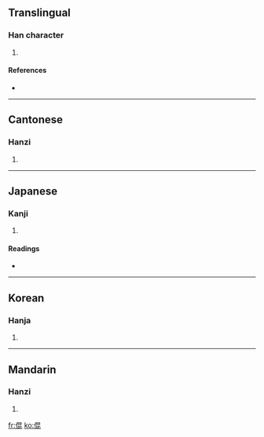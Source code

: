 ==Translingual==

===Han character===
{{Han char|rn=9|rad=人|as=08|sn=10|four=2621<sub>1</sub>|canj=人日心心 (OAPP)}}

# {{defn|Han|sort=人08}}

====References====
* {{Han ref|kx=0109.100|dkj=00800|dj=0232.080|hdz=10177.040|uh=5031|ud=20529|bh=D0DC|bd=53468}}

----

==Cantonese==

===Hanzi===
{{yue-hanzi|jyut=|y=wan6}}

# {{defn|Cantonese|sort=人08}}

----

==Japanese==

===Kanji===
{{ja-kanji|grade=|rs=人08}}

# {{defn|Japanese|sort=人08}}

====Readings====
* {{ja-readings|on=[[こん]] (kon), [[ごん]] (gon)|kun=}}

----

==Korean==

===Hanja===
{{ko-hanja|hangeul=혼|rv=hon|mr=hon}}

# {{defn|Korean|sort=人08}}

----

==Mandarin==

===Hanzi===
{{cmn-hanzi|pin=[[hùn]] ([[hun4]]), [[jū]] ([[ju1]])|wg=hun<sup>4</sup>, chü<sup>1</sup>}}

# {{defn|Mandarin|sort=人08}}

[[fr:倱]]
[[ko:倱]]